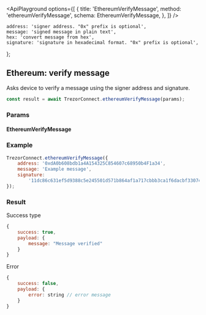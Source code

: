 

<ApiPlayground
    options={[
        {
            title: 'EthereumVerifyMessage',
            method: 'ethereumVerifyMessage',
            schema: EthereumVerifyMessage,
        },
    ]}
/>

    address: 'signer address. "0x" prefix is optional',
    message: 'signed message in plain text',
    hex: 'convert message from hex',
    signature: 'signature in hexadecimal format. "0x" prefix is optional',
};

## Ethereum: verify message

Asks device to
verify a message using the signer address and signature.

```javascript
const result = await TrezorConnect.ethereumVerifyMessage(params);
```

### Params

<CommonParamsLink />

#### EthereumVerifyMessage

<ParamsTable schema={EthereumVerifyMessage} descriptions={paramDescriptions} />

### Example

```javascript
TrezorConnect.ethereumVerifyMessage({
    address: '0xdA0b608bdb1a4A154325C854607c68950b4F1a34',
    message: 'Example message',
    signature:
        '11dc86c631ef5d9388c5e245501d571b864af1a717cbbb3ca1f6dacbf330742957242aa52b36bbe7bb46dce6ff0ead0548cc5a5ce76d0aaed166fd40cb3fc6e51c',
});
```

### Result

Success type

```javascript
{
    success: true,
    payload: {
        message: "Message verified"
    }
}
```

Error

```javascript
{
    success: false,
    payload: {
        error: string // error message
    }
}
```
